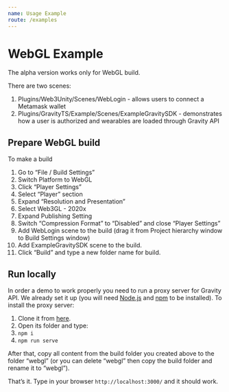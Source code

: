 ```yaml
---
name: Usage Example
route: /examples
---
```


# WebGL Example

The alpha version works only for WebGL build.

There are two scenes:
1. Plugins/Web3Unity/Scenes/WebLogin - allows users to connect a Metamask wallet
2. Plugins/GravityTS/Example/Scenes/ExampleGravitySDK - demonstrates how a user is authorized and wearables are loaded through Gravity API

## Prepare WebGL build

To make a build
1. Go to “File / Build Settings”
2. Switch Platform to WebGL
3. Click “Player Settings”
4. Select “Player” section
5. Expand “Resolution and Presentation”
6. Select Web3GL - 2020x
7. Expand Publishing Setting
8. Switch “Compression Format” to “Disabled” and close “Player Settings”
9. Add WebLogin scene to the build (drag it from Project hierarchy window to Build Settings window)
10. Add ExampleGravitySDK scene to the build.
11. Click “Build” and type a new folder name for build.

## Run locally

In order a demo to work properly you need to run a proxy server for Gravity API. We already set it up (you will need [Node.js](https://nodejs.org/en/) and [npm](https://www.npmjs.com/) to be installed). To install the proxy server:
1. Clone it from [here](https://github.com/stfy/webgl-serve).
2. Open its folder and type:
  1. `npm i`
  2. `npm run serve`

After that, copy all content from the build folder you created above to the folder “webgl” (or you can delete “webgl” then copy the build folder and rename it to “webgl”).

That’s it. Type in your browser `http://localhost:3000/` and it should work.
